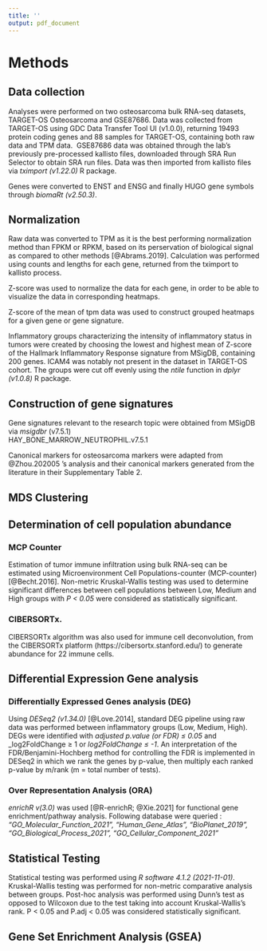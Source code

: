 ```yaml
---
title: ''
output: pdf_document
---
```


# Methods 


## Data collection

Analyses were performed on two osteosarcoma bulk RNA-seq datasets, TARGET-OS
Osteosarcoma and GSE87686. Data was collected from TARGET-OS using GDC Data
Transfer Tool UI (v1.0.0), returning 19493 protein coding genes and 88 samples
for TARGET-OS, containing both raw data and TPM data.\ 
GSE87686 data was
obtained through the lab's previously pre-processed kallisto files, downloaded
through SRA Run Selector to obtain SRA run files. Data was then imported from
kallisto files via _tximport (v1.22.0)_ R package.

Genes were converted to ENST and ENSG and finally HUGO gene symbols through _biomaRt (v2.50.3)_.



## Normalization
Raw data was converted to TPM as it is the best performing normalization method than FPKM or RPKM, based on its perservation of biological signal as compared to other methods [@Abrams.2019]. Calculation was performed using counts and lengths for each gene, returned from the tximport to kallisto process.

Z-score was used to normalize the data for each gene, in order to be able to visualize the data in corresponding heatmaps.

Z-score of the mean of tpm data was used to construct grouped heatmaps for a given gene or gene signature.


Inflammatory groups characterizing the intensity of inflammatory status in
tumors were created by choosing the lowest and highest mean of Z-score of the
Hallmark Inflammatory Response signature from MSigDB, containing 200 genes.
ICAM4 was notably not present in the dataset in TARGET-OS cohort. The groups
were cut off evenly using the _ntile_ function in _dplyr (v1.0.8)_ R package.








## Construction of gene signatures
Gene signatures relevant to the research topic were obtained from MSigDB via _msigdbr_ (v7.5.1)  
HAY_BONE_MARROW_NEUTROPHIL.v7.5.1 

Canonical markers for osteosarcoma markers were adapted from @Zhou.202005 's analysis and their canonical markers generated from the literature in their Supplementary Table 2.

## MDS Clustering



## Determination of cell population abundance

### MCP Counter
Estimation of tumor immune infiltration using bulk RNA-seq can be estimated using Microenvironment Cell Populations-counter (MCP-counter) [@Becht.2016]. Non-metric Kruskal-Wallis testing was used to determine significant differences between cell populations between Low, Medium and High groups with _P < 0.05_ were considered as statistically significant.




### CIBERSORTx.
CIBERSORTx algorithm was also used for immune cell deconvolution, from the CIBERSORTx platform (https://cibersortx.stanford.edu/) to generate abundance for 22 immune cells.

## Differential Expression Gene analysis

### Differentially Expressed Genes analysis (DEG)
Using _DESeq2 (v1.34.0)_ [@Love.2014], standard DEG pipeline using raw data was performed between inflammatory groups (Low, Medium, High). DEGs were identified with _adjusted p.value (or FDR) $\le$ 0.05_ and _log2FoldChange $\ge$ 1 or _log2FoldChange $\le$ -1_. An interpretation of the FDR/Benjamini-Hochberg method for controlling the FDR is implemented in DESeq2 in which we rank the genes by p-value, then multiply each ranked p-value by m/rank (m = total number of tests).


### Over Representation Analysis (ORA)

_enrichR v(3.0)_ was used [@R-enrichR; @Xie.2021] for functional gene enrichment/pathway analysis. Following database were queried : _"GO_Molecular_Function_2021", "Human_Gene_Atlas", "BioPlanet_2019", "GO_Biological_Process_2021", "GO_Cellular_Component_2021"_

## Statistical Testing
Statistical testing was performed using _R software 4.1.2 (2021-11-01)_. Kruskal-Wallis testing was performed for non-metric comparative analysis between groups. Post-hoc analysis was performed using Dunn's test as opposed to Wilcoxon due to the test taking into account Kruskal-Wallis's rank. P < 0.05 and P.adj < 0.05 was considered statistically significant.

## Gene Set Enrichment Analysis (GSEA)
